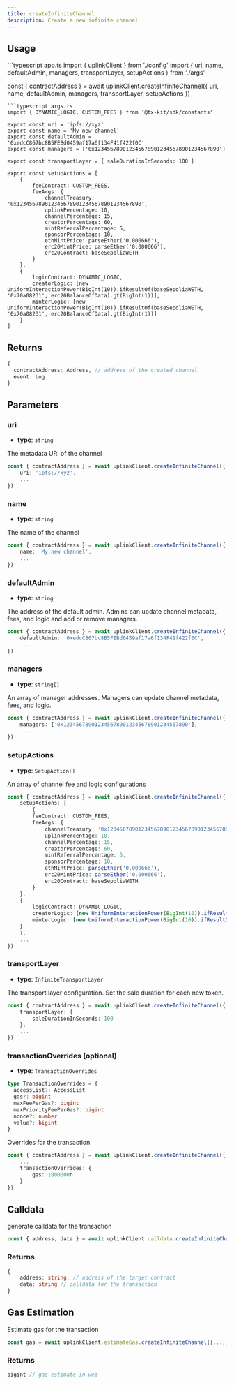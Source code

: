 ```yaml
---
title: createInfiniteChannel
description: Create a new infinite channel
---
```



## Usage
<CodeGroup>
```typescript app.ts
import { uplinkClient } from './config'
import { 
    uri, 
    name, 
    defaultAdmin, 
    managers,
    transportLayer, 
    setupActions 
} from './args'

const { contractAddress } = await uplinkClient.createInfiniteChannel({
    uri,
    name,
    defaultAdmin,
    managers,
    transportLayer,
    setupActions
})
```
```typescript args.ts
import { DYNAMIC_LOGIC, CUSTOM_FEES } from '@tx-kit/sdk/constants'

export const uri = 'ipfs://xyz'
export const name = 'My new channel'
export const defaultAdmin = '0xedcC867bc8B5FEBd0459af17a6f134F41f422f0C'
export const managers = ['0x1234567890123456789012345678901234567890']

export const transportLayer = { saleDurationInSeconds: 100 }

export const setupActions = [
    {
        feeContract: CUSTOM_FEES,
        feeArgs: {
            channelTreasury: '0x1234567890123456789012345678901234567890',
            uplinkPercentage: 10,
            channelPercentage: 15,
            creatorPercentage: 60,
            mintReferralPercentage: 5,
            sponsorPercentage: 10,
            ethMintPrice: parseEther('0.000666'),
            erc20MintPrice: parseEther('0.000666'),
            erc20Contract: baseSepoliaWETH
        }
    },
    {
        logicContract: DYNAMIC_LOGIC,
        creatorLogic: [new UniformInteractionPower(BigInt(10)).ifResultOf(baseSepoliaWETH, '0x70a08231', erc20BalanceOfData).gt(BigInt(1))],
        minterLogic: [new UniformInteractionPower(BigInt(10)).ifResultOf(baseSepoliaWETH, '0x70a08231', erc20BalanceOfData).gt(BigInt(1))]
    }
]
```
<UplinkConfig/>
</CodeGroup>

## Returns
``` typescript
{ 
  contractAddress: Address, // address of the created channel
  event: Log 
}
```


## Parameters

### uri
- **type**: `string`

The metadata URI of the channel
```typescript
const { contractAddress } = await uplinkClient.createInfiniteChannel({
    uri: 'ipfs://xyz',
    ...
})
```

### name
- **type**: `string`

The name of the channel
```typescript
const { contractAddress } = await uplinkClient.createInfiniteChannel({
    name: 'My new channel',
    ...
})
```

### defaultAdmin
- **type**: `string`

The address of the default admin. Admins can update channel metadata, fees, and logic and add or remove managers.
```typescript
const { contractAddress } = await uplinkClient.createInfiniteChannel({
    defaultAdmin: '0xedcC867bc8B5FEBd0459af17a6f134F41f422f0C',
    ...
})
```

### managers
- **type**: `string[]`

An array of manager addresses. Managers can update channel metadata, fees, and logic.
```typescript
const { contractAddress } = await uplinkClient.createInfiniteChannel({
    managers: ['0x1234567890123456789012345678901234567890'],
    ...
})
```

### setupActions
- **type**: `SetupAction[]`

An array of channel fee and logic configurations
```typescript
const { contractAddress } = await uplinkClient.createInfiniteChannel({
    setupActions: [
        {
        feeContract: CUSTOM_FEES,
        feeArgs: {
            channelTreasury: '0x1234567890123456789012345678901234567890',
            uplinkPercentage: 10,
            channelPercentage: 15,
            creatorPercentage: 60,
            mintReferralPercentage: 5,
            sponsorPercentage: 10,
            ethMintPrice: parseEther('0.000666'),
            erc20MintPrice: parseEther('0.000666'),
            erc20Contract: baseSepoliaWETH
        }
    },
    {
        logicContract: DYNAMIC_LOGIC,
        creatorLogic: [new UniformInteractionPower(BigInt(10)).ifResultOf(baseSepoliaWETH, '0x70a08231', erc20BalanceOfData).gt(BigInt(1))],
        minterLogic: [new UniformInteractionPower(BigInt(10)).ifResultOf(baseSepoliaWETH, '0x70a08231', erc20BalanceOfData).gt(BigInt(1))]
    }
    ],
    ...
})
```

### transportLayer
- **type**: `InfiniteTransportLayer`

The transport layer configuration. Set the sale duration for each new token.
``` typescript
const { contractAddress } = await uplinkClient.createInfiniteChannel({
    transportLayer: {
        saleDurationInSeconds: 100
    },
    ...
})
```

### transactionOverrides (optional)
- **type**: `TransactionOverrides`
```typescript
type TransactionOverrides = {
  accessList?: AccessList
  gas?: bigint
  maxFeePerGas?: bigint
  maxPriorityFeePerGas?: bigint
  nonce?: number
  value?: bigint
}
```
Overrides for the transaction

```typescript
const { contractAddress } = await uplinkClient.createInfiniteChannel({
    ...
    transactionOverrides: {
        gas: 1000000n
    }
})
```
## Calldata

generate calldata for the transaction

```typescript
const { address, data } = await uplinkClient.calldata.createInfiniteChannel({...})
```

### Returns 
```typescript
{
    address: string, // address of the target contract
    data: string // calldata for the transaction
}
```

## Gas Estimation

Estimate gas for the transaction

```typescript
const gas = await uplinkClient.estimateGas.createInfiniteChannel({...})
```

### Returns
```typescript
bigint // gas estimate in wei
```
